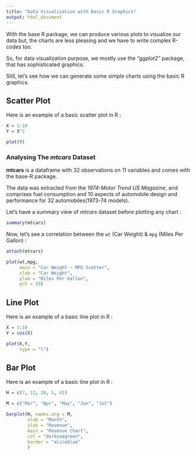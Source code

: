 ```yaml
---
title: "Data Visualization with Basic R Graphics"
output: html_document
---
```

With the base R package, we can produce various plots to visualize our data but, the charts are less pleasing and we have to write complex R-codes too.

So, for data visualization purpose, we mostly use the *"ggplot2"* package, that has sophisticated graphics.

Still, let's see how we can generate some simple charts using the basic R graphics.

## Scatter Plot

Here is an example of a basic scatter plot in R :

```r

X = 1:10
Y = X^2

plot(Y)
```

### Analysing The *mtcars* Dataset

**mtcars** is a dataframe with 32 observations on 11 variables and comes with the base-R package.

The data was extracted from the *1974-Motor Trend US Magazine*, and comprises fuel consumption and 10 aspects of automobile design and performance for 32 automobiles(1973-74 models).

Let's have a summary view of *mtcars* dataset before plotting any chart :

```r
summary(mtcars)
```

Now, let's see a correlation between the `wt` (Car Weight) & `mpg` (Miles Per Gallon) :

```r
attach(mtcars)

plot(wt,mpg,
     main = "Car Weight ~ MPG Scatter",
     xlab = "Car Weight",
     ylab = "Miles Per Gallon",
     pch = 19)
```

## Line Plot

Here is an example of a basic line plot in R :

```r

X = 1:10
Y = cos(X)

plot(X,Y,
     type = "l")
```

## Bar Plot

Here is an example of a basic line plot in R :

```r

H = c(7, 12, 28, 5, 41)

M = c("Mar", "Apr", "May", "Jun", "Jul")

barplot(H, names.arg = M,
        xlab = "Month",
        ylab = "Revenue",
        main = "Revenue Chart",
        col = "darkseagreen",
        border = "aliceblue"
        )
```




